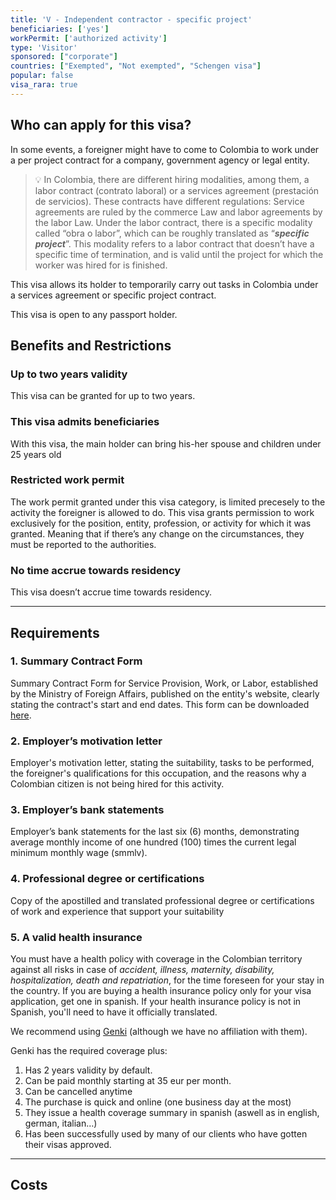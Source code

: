 ```yaml
---
title: 'V - Independent contractor - specific project'
beneficiaries: ['yes']
workPermit: ['authorized activity']
type: 'Visitor'
sponsored: ["corporate"]
countries: ["Exempted", "Not exempted", "Schengen visa"]
popular: false
visa_rara: true
---
```


## Who can apply for this visa?

In some events, a foreigner might have to come to Colombia to work under a per project contract for a company, government agency or legal entity.

> 💡 In Colombia, there are different hiring modalities, among them, a labor contract (contrato laboral) or a services agreement (prestación de servicios). These contracts have different regulations: Service agreements are ruled by the commerce Law and labor agreements by the labor Law. Under the labor contract, there is a specific modality called “obra o labor”, which can be roughly translated as “***specific project***”. This modality refers to a labor contract that doesn’t have a specific time of termination, and is valid until the project for which the worker was hired for is finished.


This visa allows its holder to temporarily carry out tasks in Colombia under a services agreement or specific project contract.

This visa is open to any passport holder.

## Benefits and Restrictions

### **Up to two years validity**

This visa can be granted for up to two years.

### **This visa admits beneficiaries**

With this visa, the main holder can bring his-her spouse and children under 25 years old 

### Restricted **work permit**

The work permit granted under this visa category, is limited precesely to the activity the foreigner is allowed to do. This visa grants permission to work exclusively for the position, entity, profession, or activity for which it was granted. Meaning that if there’s any change on the circumstances, they must be reported to the authorities.

### **No time accrue towards residency**

This visa doesn’t accrue time towards residency.

---

## Requirements

### 1. Summary Contract Form

Summary Contract Form for Service Provision, Work, or Labor, established by the Ministry of Foreign Affairs, published on the entity's website, clearly stating the contract's start and end dates. This form can be downloaded [here](https://www.cancilleria.gov.co/sites/default/files/FOTOS2020/dp-fo-208_resumen_de_contrato_v.22019-06-21_1.pdf).

### 2. Employer’s motivation letter

Employer's motivation letter, stating the suitability, tasks to be performed, the foreigner's qualifications for this occupation, and the reasons why a Colombian citizen is not being hired for this activity.

### 3. Employer’s bank statements

Employer’s bank statements for the last six (6) months, demonstrating average monthly income of one hundred (100) times the current legal minimum monthly wage (smmlv).

### 4. Professional degree or certifications

Copy of the apostilled and translated professional degree or certifications of work and experience that support your suitability

### 5. A valid **health insurance**

You must have a health policy with coverage in the Colombian territory against all risks in case of *accident, illness, maternity, disability, hospitalization, death and repatriation*, for the time foreseen for your stay in the country. If you are buying a health insurance policy only for your visa application, get one in spanish. If your health insurance policy is not in Spanish, you'll need to have it officially translated.

We recommend using [Genki](https://genki.world/?with=capitaleme) (although we have no affiliation with them). 

Genki has the required coverage plus: 

1. Has 2 years validity by default. 
2. Can be paid monthly starting at 35 eur per month. 
3. Can be cancelled anytime 
4. The purchase is quick and online (one business day at the most) 
5. They issue a health coverage summary in spanish (aswell as in english, german, italian…) 
6. Has been successfully used by many of our clients who have gotten their visas approved.

---
## Costs

<VisaCosts
    studyFees="55"
    issuanceFees="177"
    apostille={true}
    translation={true}
/>
---